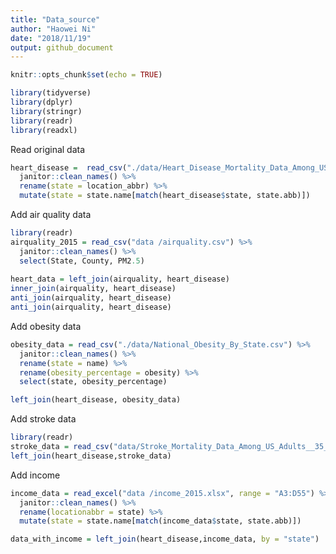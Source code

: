 ```yaml
---
title: "Data_source"
author: "Haowei Ni"
date: "2018/11/19"
output: github_document
---
```


```r
knitr::opts_chunk$set(echo = TRUE)
```

```r
library(tidyverse)
library(dplyr)
library(stringr)
library(readr)
library(readxl)
```

Read original data 

```r

heart_disease =  read_csv("./data/Heart_Disease_Mortality_Data_Among_US_Adults__35___by_State_Territory_and_County.csv") %>%
  janitor::clean_names() %>%
  rename(state = location_abbr) %>%
  mutate(state = state.name[match(heart_disease$state, state.abb)])
```

Add air quality data 

```r
library(readr)
airquality_2015 = read_csv("data /airquality.csv") %>%
  janitor::clean_names() %>%
  select(State, County, PM2.5)
  
heart_data = left_join(airquality, heart_disease) 
inner_join(airquality, heart_disease)  
anti_join(airquality, heart_disease) 
anti_join(airquality, heart_disease)
```

Add obesity data

```r

obesity_data = read_csv("./data/National_Obesity_By_State.csv") %>%
  janitor::clean_names() %>%
  rename(state = name) %>%
  rename(obesity_percentage = obesity) %>%
  select(state, obesity_percentage) 

left_join(heart_disease, obesity_data)
```

Add stroke data

```r
library(readr)
stroke_data = read_csv("data/Stroke_Mortality_Data_Among_US_Adults__35___by_State_Territory_and_County.csv") 
left_join(heart_disease,stroke_data)

```

Add income

```r

income_data = read_excel("data /income_2015.xlsx", range = "A3:D55") %>%
  janitor::clean_names() %>%
  rename(locationabbr = state) %>%
  mutate(state = state.name[match(income_data$state, state.abb)])

data_with_income = left_join(heart_disease,income_data, by = "state")
```

